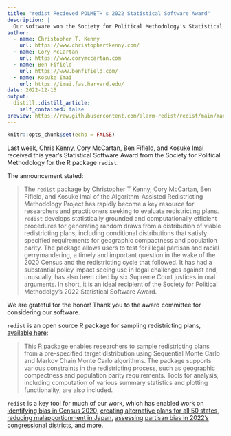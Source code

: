 ```yaml
---
title: "redist Recieved POLMETH's 2022 Statistical Software Award"
description: |
  Our software won the Society for Political Methodology's Statistical Software Award.
author:
  - name: Christopher T. Kenny
    url: https://www.christophertkenny.com/
  - name: Cory McCartan
    url: https://www.corymccartan.com
  - name: Ben Fifield
    url: https://www.benfifield.com/
  - name: Kosuke Imai
    url: https://imai.fas.harvard.edu/
date: 2022-12-15
output:
  distill::distill_article:
    self_contained: false
preview: https://raw.githubusercontent.com/alarm-redist/redist/main/man/figures/logo.png
---
```



```r
knitr::opts_chunk$set(echo = FALSE)
```


Last week, Chris Kenny, Cory McCartan, Ben Fifield, and Kosuke Imai received this year's Statistical Software Award from the Society for Political Methodology for the R package `redist`.

The announcement stated:

> The `redist` package by Christopher T Kenny, Cory McCartan, Ben Fifield, and Kosuke Imai of the Algorithm-Assisted Redistricting Methodology Project has rapidly become a key resource for researchers and practitioners seeking to evaluate redistricting plans. `redist` develops statistically grounded and computationally efficient procedures for generating random draws from a distribution of viable redistricting plans, including conditional distributions that satisfy specified requirements for geographic compactness and population parity. The package allows users to test for illegal partisan and racial gerrymandering, a timely and important question in the wake of the 2020 Census and the redistricting cycle that followed. It has had a substantial policy impact seeing use in legal challenges against and, unusually, has also been cited by six Supreme Court justices in oral arguments. In short, it is an ideal recipient of the Society for Political Methodolgy's 2022 Statistical Software Award.


We are grateful for the honor! Thank you to the award committee for considering our software.

`redist` is an open source R package for sampling redistricting plans, [available here](https://alarm-redist.org/redist/):

> This R package enables researchers to sample redistricting plans from a pre-specified target distribution using Sequential Monte Carlo and Markov Chain Monte Carlo algorithms. The package supports various constraints in the redistricting process, such as geographic compactness and population parity requirements. Tools for analysis, including computation of various summary statistics and plotting functionality, are also included.

`redist` is a key tool for much of our work, which has enabled work on [identifying bias in Census 2020](https://www.science.org/doi/10.1126/sciadv.abk3283), [creating alternative plans for all 50 states](https://www.nature.com/articles/s41597-022-01808-2), [reducing malapportionment in Japan](https://alarm-redist.org/posts/2022-09-30-nikkei/), [assessing partisan bias in 2022's congressional districts](https://alarm-redist.org/posts/2022-08-14-gerrymandering-mostly-cancels-nationally/), and more.


